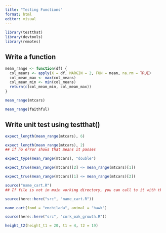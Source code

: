 ```yaml
---
title: "Testing Functions"
format: html
editor: visual
---
```


```r
library(testthat)
library(devtools)
library(remotes)
```

## Write a function

```r
mean_range <- function(df) {
  col_means <- apply(X = df, MARGIN = 2, FUN = mean, na.rm = TRUE)
  col_mean_max <- max(col_means)
  col_mean_min <- min(col_means)
  return(c(col_mean_min, col_mean_max))
}
```

```r
mean_range(mtcars)
```

```r
mean_range(faithful)
```

## Write unit test using testthat()

```r
expect_length(mean_range(mtcars), 6)
```

```r
expect_length(mean_range(mtcars), 2)
## if no error shows that means it passes
```

```r
expect_type(mean_range(mtcars), "double")
```

```r
expect_true(mean_range(mtcars)[2] <= mean_range(mtcars)[1])
```

```r
expect_true(mean_range(mtcars)[1] <= mean_range(mtcars)[2])
```

```r
source("name_cart.R")
## If file is not in main working directory, you can call to it with the here::here function
```

```r
source(here::here("src", "name_cart.R"))
```

```r
name_cart(food = "enchilada", animal = "hawk")
```

```r
source(here::here("src", "cork_oak_growth.R"))
```

```r
height_t2(height_t1 = 20, t1 = 4, t2 = 19)
```
